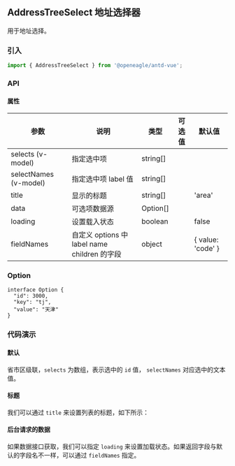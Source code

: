 
## AddressTreeSelect 地址选择器

用于地址选择。

### 引入

```jsx
import { AddressTreeSelect } from '@openeagle/antd-vue';
```

### API


#### 属性


<div className="mdTable">

| 参数           | 说明 | 类型              | 可选值 | 默认值 |
| -------------- | ---------------------------------------- | ----------------- | ------ | ------ |
| selects (v-model) | 指定选中项                 |      string[]             |        |      |
| selectNames (v-model) | 指定选中项 label 值    |      string[]             |        |      |
| title        |  显示的标题         |   string[]      |        | 'area'     |    []
| data          |  可选项数据源         |  Option[]     |        |    |
| loading          |  设置载入状态         |  boolean     |        | false   |
| fieldNames        |  自定义 options 中 label name children 的字段         |   	object     |        |   { value: 'code' }   |

</div>


### Option

```
interface Option {
  "id": 3000,
  "key": "tj",
  "value": "天津"
}
```



### 代码演示

#### 默认

省市区级联，`selects` 为数组，表示选中的 `id` 值， `selectNames` 对应选中的文本值。

<Canvas>
  <Story id="组件-addresstreeselect--basic" />
</Canvas>



#### 标题

我们可以通过 `title` 来设置列表的标题，如下所示：

<Canvas>
  <Story id="组件-addresstreeselect--title" />
</Canvas>



#### 后台请求的数据

如果数据接口获取，我们可以指定 `loading` 来设置加载状态。如果返回字段与默认的字段名不一样，可以通过 `fieldNames` 指定。

<Canvas>
  <Story id="组件-addresstreeselect--get-data" />
</Canvas>




